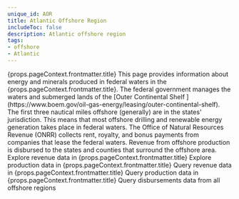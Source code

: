 ```yaml
---
unique_id: AOR
title: Atlantic Offshore Region
includeToc: false
description: Atlantic offshore region
tags:
- offshore
- Atlantic
---
```




<Container maxWidth="lg">
  <Typography variant="h2" component="h1">
    {props.pageContext.frontmatter.title}
  </Typography>

  <Box component="p">
    This page provides information about energy and minerals produced in federal waters in the {props.pageContext.frontmatter.title}.
  </Box>

  <Box component="p">
    The federal government manages the waters and submerged lands of the [Outer Continental Shelf <OpenInNewIcon style={{ fontSize: 20 }} />](https://www.boem.gov/oil-gas-energy/leasing/outer-continental-shelf). The first three nautical miles offshore (generally) are in the states' jurisdiction. This means that most <Link href="/how-revenue-works/offshore-oil-gas">offshore drilling</Link> and <Link href="/how-revenue-works/offshore-renewables/">renewable energy</Link> generation takes place in federal waters.
  </Box>

  <Box component="p">
    The Office of Natural Resources Revenue (ONRR) collects rent, royalty, and bonus payments from companies that lease the federal waters. Revenue from offshore production is disbursed to the states and counties that surround the offshore area.
  </Box>

  <Box mt={2}>
    <Grid container spacing={1}>
      <Grid item xs={6}>
        <Link
          href={`/explore?dataType=${ DFC.REVENUE }&offshoreRegions=true&location=NF,${ props.pageContext.frontmatter.unique_id }/`}
          linkType="ExploreData">
            Explore revenue data in {props.pageContext.frontmatter.title} 
        </Link>
        <Link
          href={`/explore?dataType=${ DFC.PRODUCTION }&offshoreRegions=true&location=NF,${ props.pageContext.frontmatter.unique_id }/`}
          linkType="ExploreData">
          Explore production data in {props.pageContext.frontmatter.title}
        </Link>
      </Grid>
      <Grid item xs={6}>
        <Link
          href={`/query-data?dataType=${ DFC.REVENUE }&stateOffshoreName=${ 'Offshore Atlantic' }`}
          linkType="FilterTable">
          Query revenue data in {props.pageContext.frontmatter.title}
        </Link>
        <Link
          href={`/query-data?dataType=${ DFC.PRODUCTION }&stateOffshoreName=${ 'Offshore Atlantic' }`}
          linkType="FilterTable">
          Query production data in {props.pageContext.frontmatter.title}
        </Link>
        <Link
          href={`/query-data?dataType=${ DFC.DISBURSEMENT }&landType=${ 'Federal Offshore' }&source=${ 'GOMESA offshore,Offshore,State 8(g)' }&stateOffshoreName=${ props.pageContext.frontmatter.title }`}
          linkType="FilterTable">
          Query disbursements data from all offshore regions
        </Link>
      </Grid>
    </Grid>
  </Box>
</Container>